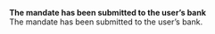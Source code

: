   
<Card title="001836" >  

 **The mandate has been submitted to the user’s bank**  
 The mandate has been submitted to the user’s bank.  

</Card>